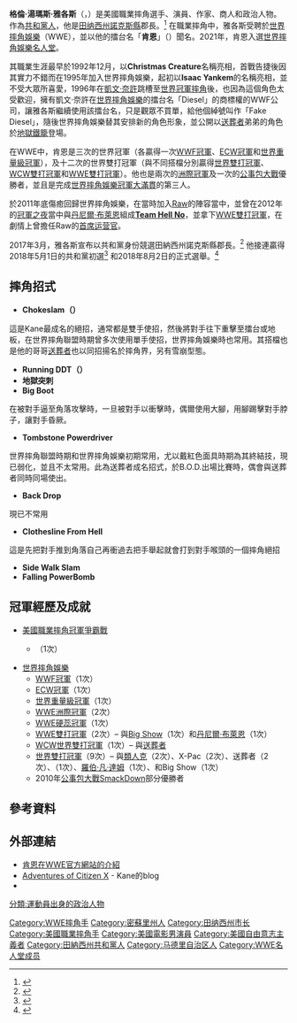 {{Infobox Pro Wrestler
| name = 肯恩<br>{{lang|en|Kane}} 
| image = Glenn Jacobs (51370093311) (cropped).jpg
| names = '''Kane'''<ref name="wwe"/><br />Isaac Yankem, D.D.S（Doctor of Dental Surgery）<ref name="slam"/><br />Unabomb<ref name="slam"/> <br /> Mike Unabomb<ref name=OWOW>{{citeweb|url=http://www.onlineworldofwrestling.com/profiles/k/kane.html|accessdate=2008-08-05|title=Kane Bio|publisher=Online World of Wrestling|archive-date=2012-08-04|archive-url=https://web.archive.org/web/20120804075348/http://www.onlineworldofwrestling.com/profiles/k/kane.html|dead-url=no}}</ref><br />Doomsday<ref name="slam"/> <br /> The Christmas Creature<ref name="slam"/> <br /> Angus King<ref name=OWOW/><br />Fake Diesel<ref name="slam"/>
| birthname = 格倫·湯瑪斯·雅各斯（{{lang|en|Glenn Thomas Jacobs}}）
| nickname = Big Red Machine（大紅色殺人機器）
| height = {{height|m=2.13}}<ref name="wwe">{{cite web|url=http://www.wwe.com/superstars/kane|title=Kane|accessdate=2009-04-14|publisher=WWE|archive-date=2016-11-19|archive-url=https://web.archive.org/web/20161119034644/http://www.wwe.com/superstars/kane|dead-url=no}}</ref><ref name="gerweck">{{cite web|url=http://www.gerweck.net/kane.htm|title=Kane|first=Mike|last=Gerweck|deadurl=yes|archiveurl=https://web.archive.org/web/20090505175426/http://www.gerweck.net/kane.htm|archivedate=2009-05-05}}</ref>
| weight = {{weight|kg=147}}<ref name="wwe"/><ref name="gerweck"/>
| birth_date = {{birth date and age|mf=yes|1967|04|26}}<ref name="slam">{{cite web|url= http://slam.canoe.ca/Slam/Wrestling/Bios/kane.html|title=SLAM! Sports Bio|accessdate=2007-12-05|publisher=[[Canadian_Online_Explorer|CANOE]]}}</ref><ref name="ign">{{cite web|url=http://stars.ign.com/objects/142/14209478_biography.html|title=IGN: Kane (WWE) Biography|accessdate=2008-05-19|publisher=[[IGN|IGN]]|deadurl=yes|archiveurl=https://web.archive.org/web/20080926131818/http://stars.ign.com/objects/142/14209478_biography.html|archivedate=2008-09-26}}</ref>
| birth_place = {{flagicon|西班牙|1945}} [[佛朗哥时期|西班牙国]][[马德里自治区|馬德里]][[托雷洪-德阿尔多斯|托雷洪-德阿尔多斯]]<ref name="slam"/><ref name="ign"/><ref name="pwhof1">{{cite book|title=The Pro Wrestling Hall of Fame: The Heels|url=https://archive.org/details/prowrestlinghall0000oliv|last=Oliver|first=Greg|year=2007|publisher=ECW Press|isbn=1550227599|pages=[https://archive.org/details/prowrestlinghall0000oliv/page/228 228]}}</ref>|death_date=
| death_place = 
| resides = {{USA}}[[田纳西州|田纳西州]][[諾克斯縣_(田納西州)|諾克斯縣]]
| billed = [[伊利诺伊州|伊利诺伊州]][[迪凯特_(伊利诺伊州)|迪凯特]]
| trainer = {{link-en|達德利·達德利|Dudley Dudley (wrestler)|傑夫·布拉德利}}<ref name=Wojcik>{{cite web|url=http://www.wrestlingclothesline.com/Wojcik-JeffBradley.htm|title=Jeff Bradley|author=Wojcik, A.|publisher=WrestlingClothesline.com|accessdate=2008-03-28|year=2004|archive-date=2009-04-07|archive-url=https://www.webcitation.org/5fredC9Eu?url=http://www.wrestlingclothesline.com/Wojcik-JeffBradley.htm|dead-url=no}}</ref> <br />{{link-en|雷·坎迪|Ray Candy}}<ref name="slam"/><br />{{tsl|en|Dean Malenko|迪恩·馬連科}}<ref name="slam"/>
| debut = 1992年7月18日
| retired = 
| title today = 
| spouse = {{marriage|克莉絲朵·毛麗莎·高因斯|1995 }}
| children = 2
}}

'''格倫·湯瑪斯·雅各斯'''（{{lang-en|Glenn Thomas Jacobs}}，{{bd|1967年|4月26日|}}）是美國職業摔角選手、演員、作家、商人和政治人物。作為[[共和黨_(美國)|共和黨人]]，他是[[田纳西州|田纳西州]][[諾克斯縣_(田納西州)|諾克斯縣]]郡長。<ref>{{cite news|last=Fiorvanti|first=Tim|work=[[ESPN|ESPN]]|date=2018-08-02|access-date=2018-08-05|title=Glenn Jacobs, aka Kane of WWE, takes home Knox County mayoral race|url=http://www.espn.com/wwe/story/_/id/24269953/glenn-jacobs-aka-kane-wwe-wins-mayoral-race-tennessee|language=en|archive-date=2021-02-06|archive-url=https://web.archive.org/web/20210206113245/https://www.espn.com/wwe/story/_/id/24269953/glenn-jacobs-aka-kane-wwe-wins-mayoral-race-tennessee|dead-url=no}}</ref> 在職業摔角中，雅各斯受聘於[[世界摔角娛樂|世界摔角娛樂]]（WWE），並以他的擂台名「'''肯恩'''」（{{lang|en|Kane}}）聞名。2021年，肯恩入選[[世界摔角娛樂名人堂|世界摔角娛樂名人堂]]。

其職業生涯最早於1992年12月，以'''Christmas Creature'''名稱亮相，首戰告捷後因其實力不錯而在1995年加入世界摔角娛樂，起初以'''Isaac Yankem'''的名稱亮相，並不受大眾所喜愛，1996年在[[凱文·奈許|凱文·奈許]]跳槽至[[世界冠軍摔角|世界冠軍摔角]]後，也因為這個角色太受歡迎，擁有凱文·奈許在[[世界摔角娛樂|世界摔角娛樂]]的擂台名「Diesel」的商標權的WWF公司，讓雅各斯繼續使用該擂台名，只是觀眾不買單，給他個綽號叫作「Fake Diesel」，隨後世界摔角娛樂替其安排新的角色形象，並公開以[[送葬者_(摔角手)|送葬者]]弟弟的角色於[[地獄鐵籠|地獄鐵籠]]登場。

在WWE中，肯恩是三次的世界冠軍（各贏得一次[[WWE冠軍|WWF冠軍]]、[[ECW世界重量級冠軍|ECW冠軍]]和[[WWE世界重量級冠軍|世界重量級冠軍]]），及十二次的世界雙打冠軍（與不同搭檔分別贏得[[WWE世界雙打冠軍|世界雙打冠軍]]、[[WCW世界雙打冠軍|WCW雙打冠軍]]和[[Raw雙打冠軍|WWE雙打冠軍]]）。他也是兩次的[[WWE洲際冠軍|洲際冠軍]]及一次的[[公事包大戰|公事包大戰]]優勝者，並且是完成[[世界摔角娛樂冠軍大滿貫|世界摔角娛樂冠軍大滿貫]]的第三人。

於2011年底傷癒回歸世界摔角娛樂，在當時加入[[WWE_Raw|Raw]]的陣容當中，並曾在2012年的[[冠軍之夜|冠軍之夜]]當中與[[丹尼爾·布萊恩|丹尼爾·布萊恩]]組成'''[[Team_Hell_No|Team Hell No]]'''，並拿下[[Raw雙打冠軍|WWE雙打冠軍]]，在劇情上曾擔任Raw的[[首席运营官|首席运营官]]。

2017年3月，雅各斯宣布以共和黨身份競選田納西州諾克斯縣郡長。<ref name=OWNTHELIBS>{{cite news|url=http://www.wcyb.com/news/tennessee/glen-jacobs-aka-kane-running-for-knox-co-tn-mayor/411499678|date= 2017-03-14|title=Glenn Jacobs aka "Kane", running for Knox Co., TN Mayor|work=[[WCYB-TV|WCYB-TV]]|access-date= 2017-03-24|archive-url=https://web.archive.org/web/20170325112928/http://www.wcyb.com/news/tennessee/glen-jacobs-aka-kane-running-for-knox-co-tn-mayor/411499678|archive-date= 2017-03-25|language=en}}</ref> 他接連贏得2018年5月1日的共和黨初選<ref name="2018 election">{{cite web|url=https://www.knoxnews.com/story/news/politics/elections/2018/05/01/anders-jacobs-close-early-returns-race-knox-county-mayor/564415002/|title=Glenn Jacobs takes 17 more votes than Brad Anders in Knox County mayoral race|work=[[Knoxville_News_Sentinel|Knoxville News Sentinel]]|date=2018-05-02|access-date=2018-05-25|language=en|archive-date=2021-01-25|archive-url=https://web.archive.org/web/20210125182703/https://www.knoxnews.com/story/news/politics/elections/2018/05/01/anders-jacobs-close-early-returns-race-knox-county-mayor/564415002/|dead-url=no}}</ref> 和2018年8月2日的正式選舉。<ref>{{Cite web|url=https://www.usatoday.com/story/sports/2018/05/02/wwe-wrestler-kane-glenn-jacobs-tennessee-primary-win-mayor/573173002/|title=WWE wrestler Kane (Glenn Jacobs) wins primary, is GOP nominee for Tennessee mayoral race|last=Gleeson|first=Scott|website=USA TODAY|language=en-US|access-date=2020-02-29|archive-date=2020-12-13|archive-url=https://web.archive.org/web/20201213161834/https://www.usatoday.com/story/sports/2018/05/02/wwe-wrestler-kane-glenn-jacobs-tennessee-primary-win-mayor/573173002/|dead-url=no}}</ref>

== 摔角招式 ==
* '''Chokeslam（{{lang|en|Choke slam}}）'''
這是Kane最成名的絕招，通常都是雙手使招，然後將對手往下重擊至擂台或地板，在世界摔角聯盟時期曾多次使用單手使招，世界摔角娛樂時也常用。其搭檔也是他的哥哥[[送葬者_(摔角手)|送葬者]]也以同招揚名於摔角界，另有雪崩型態。
* '''Running DDT（{{lang|en|Running DDT}}）'''
* '''地獄突刺'''
* '''Big Boot'''
在被對手逼至角落攻擊時，一旦被對手以衝擊時，偶爾使用大腳，用腳踢擊對手脖子，讓對手昏厥。
* '''Tombstone Powerdriver'''
世界摔角聯盟時期和世界摔角娛樂初期常用，尤以戴紅色面具時期為其終結技，現已弱化，並且不太常用。此為送葬者成名招式，於B.O.D.出場比賽時，偶會與送葬者同時同場使出。
* '''Back Drop'''
現已不常用
* '''Clothesline From Hell'''
這是先把對手推到角落自己再衝過去把手舉起就會打到對手喉頭的一個摔角絕招
* '''Side Walk Slam'''
* '''Falling PowerBomb'''

== 冠軍經歷及成就 ==
* [[美國職業摔角冠軍爭霸戰|美國職業摔角冠軍爭霸戰]]
** {{tsl|en|AWA Southern Heavyweight Championship|AWA南部重量級冠軍|USWA重量級冠軍}}（1次）
* [[世界摔角娛樂|世界摔角娛樂]]
** [[WWE冠軍|WWF冠軍]]（1次）
** [[ECW世界重量級冠軍|ECW冠軍]]（1次）
** [[WWE世界重量級冠軍|世界重量級冠軍]]（1次）
** [[WWE洲際冠軍|WWE洲際冠軍]]（2次）
** [[WWE硬蕊冠軍|WWE硬蕊冠軍]]（1次）
** [[Raw雙打冠軍|WWE雙打冠軍]]（2次）– 與[[Big_Show|Big Show]]（1次）和[[丹尼爾·布萊恩|丹尼爾·布萊恩]]（1次）
** [[WCW世界雙打冠軍|WCW世界雙打冠軍]]（1次）– 與[[送葬者_(摔角手)|送葬者]]
** [[WWE世界雙打冠軍|世界雙打冠軍]]（9次）– 與[[米克·佛利|類人克]]（2次）、X-Pac（2次）、送葬者（2次）、{{tsl|en|Gregory Helms|喬治立·海翁斯}}（1次）、[[羅伯·凡·達姆|羅伯·凡·達姆]]（1次）、和Big Show（1次）
** 2010年[[公事包大戰|公事包大戰]][[SmackDown_LIVE|SmackDown]]部分優勝者

== 參考資料 ==
{{reflist|2}}

== 外部連結 ==
{{Commons category|Glenn Jacobs}}
{{Wikiquote|Glenn Jacobs}}
* [https://www.wwe.com/superstars/kane 肯恩在WWE官方網站的介紹] {{Wayback|url=https://www.wwe.com/superstars/kane |date=20191129153946 }}{{en}}
* [https://web.archive.org/web/20090418000154/http://www.adventuresofcitizenx.com/ Adventures of Citizen X] - Kane的blog
* {{imdb name|id=0414417|name=格倫·雅各斯}}
{{WWE Championship}}
{{WWE洲际冠军}}
{{Authority control}}
{{DEFAULTSORT:Kane}}
[[Category:WWE摔角手|Category:WWE摔角手]]
[[Category:密蘇里州人|Category:密蘇里州人]]
[[Category:田纳西州市长|Category:田纳西州市长]]
[[Category:美國職業摔角手|Category:美國職業摔角手]]
[[Category:美國電影男演員|Category:美國電影男演員]]
[[Category:美國自由意志主義者|Category:美國自由意志主義者]]
[[Category:田納西州共和黨人|Category:田納西州共和黨人]]
[[分類:運動員出身的政治人物|分類:運動員出身的政治人物]]
[[Category:马德里自治区人|Category:马德里自治区人]]
[[Category:WWE名人堂成员|Category:WWE名人堂成员]]
